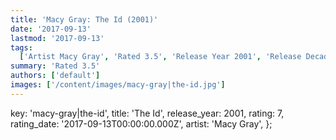 ```yaml
---
title: 'Macy Gray: The Id (2001)'
date: '2017-09-13'
lastmod: '2017-09-13'
tags:
  ['Artist Macy Gray', 'Rated 3.5', 'Release Year 2001', 'Release Decade 2000']
summary: 'Rated 3.5'
authors: ['default']
images: ['/content/images/macy-gray|the-id.jpg']
---
```


  key: 'macy-gray|the-id',
  title: 'The Id',
  release_year: 2001,
  rating: 7,
  rating_date: '2017-09-13T00:00:00.000Z',
  artist: 'Macy Gray',
};

<MusicRating data={data} />
